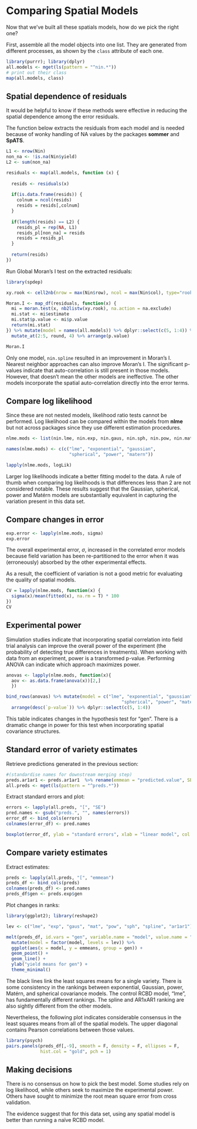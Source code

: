 # Comparing Spatial Models {#compare-model}

Now that we've built all these spatials models, how do we pick the right one? 

First, assemble all the model objects into one list. They are generated from different processes, as shown by the `class` attribute of each one. 
```r
library(purrr); library(dplyr)
all.models <- mget(ls(pattern = "^nin.*"))
# print out their class
map(all.models, class)
```

## Spatial dependence of residuals

It would be helpful to know if these methods were effective in reducing the spatial dependence among the error residuals. 

The function below extracts the residuals from each model and is needed because of wonky handling of NA values by the packages **sommer** and **SpATS**. 

```r
L1 <- nrow(Nin)
non_na <- !is.na(Nin$yield)
L2 <- sum(non_na)

residuals <- map(all.models, function (x) {
  
  resids <- residuals(x)
  
  if(is.data.frame(resids)) {
    colnum = ncol(resids)
    resids = resids[,colnum]
  }
  
  if(length(resids) == L2) {
    resids_pl = rep(NA, L1)
    resids_pl[non_na] = resids
    resids = resids_pl
  }
  
  return(resids)
})
```

Run Global Moran's I test on the extracted residuals:

```r
library(spdep)

xy.rook <- cell2nb(nrow = max(Nin$row), ncol = max(Nin$col), type="rook")

Moran.I <- map_df(residuals, function(x) {
  mi = moran.test(x, nb2listw(xy.rook), na.action = na.exclude)
  mi.stat <- mi$estimate
  mi.stat$p.value <- mi$p.value
  return(mi.stat)
}) %>% mutate(model = names(all.models)) %>% dplyr::select(c(5, 1:4)) %>% 
  mutate_at(2:5, round, 4) %>% arrange(p.value)

Moran.I
```

Only one model, `nin.spline` resulted in an improvement in Moran's I. Nearest neighbor approaches can also improve Moran's I. The significant p-values indicate that auto-correlation is still present in those models. However, that doesn't mean the other models are ineffective. The other models incorporate the spatial auto-correlation directly into the error terms. 

## Compare log likelihood

Since these are not nested models, likelihood ratio tests cannot be performed. Log likelihood can be compared within the models from **nlme** but not across packages since they use different estimation procedures.

```r
nlme.mods <- list(nin.lme, nin.exp, nin.gaus, nin.sph, nin.pow, nin.matern)

names(nlme.mods) <- c(c("lme", "exponential", "gaussian", 
                        "spherical", "power", "matern"))

lapply(nlme.mods, logLik)
```

Larger log likelihoods indicate a better fitting model to the data. A rule of thumb when comparing log likelihoods is that differences less than 2 are not considered notable. These results suggest that the Gaussian, spherical, power and Matérn models are substantially equivalent in capturing the variation present in this data set. 

## Compare changes in error

```r
exp.error <- lapply(nlme.mods, sigma)
exp.error
```

The overall experimental error, $\sigma$, increased in the correlated error models because field variation has been re-partitioned to the error when it was (erroneously) absorbed by the other experimental effects. 

As a result, the coefficient of variation is not a good metric for evaluating the quality of spatial models. 

```r
CV = lapply(nlme.mods, function(x) {
  sigma(x)/mean(fitted(x), na.rm = T) * 100
})
CV
```

## Experimental power

Simulation studies indicate that incorporating spatial correlation into field trial analysis can improve the overall power of the experiment (the probability of detecting true differences in treatments). When working with data from an experiment, power is a transformed p-value. Performing ANOVA can indicate which approach maximizes power. 

```r
anovas <- lapply(nlme.mods, function(x){ 
  aov <- as.data.frame(anova(x))[2,]
  })

bind_rows(anovas) %>% mutate(model = c("lme", "exponential", "gaussian", 
                                            "spherical", "power", "matern")) %>% 
  arrange(desc(`p-value`)) %>% dplyr::select(c(5, 1:4))
```

This table indicates changes in the hypothesis test for "gen".  There is a dramatic change in power for this test when incorporating spatial covariance structures. 

## Standard error of variety estimates

Retrieve predictions generated in the previous section:
```r
#(standardise names for downstream merging step)
preds.ar1ar1 <- preds.ar1ar1  %>% rename(emmean = "predicted.value", SE = "standard.error") 
all.preds <- mget(ls(pattern = "^preds.*"))
```

Extract standard errors and plot: 
```r
errors <- lapply(all.preds, "[", "SE")
pred.names <- gsub("preds.", "", names(errors))
error_df <- bind_cols(errors)
colnames(error_df) <- pred.names
```

```r
boxplot(error_df, ylab = "standard errors", xlab = "linear model", col = "dodgerblue3")
```

## Compare variety estimates

Extract estimates:
```r
preds <- lapply(all.preds, "[", "emmean")
preds_df <- bind_cols(preds)
colnames(preds_df) <- pred.names
preds_df$gen <- preds.exp$gen
```

Plot changes in ranks: 

```r
library(ggplot2); library(reshape2)

lev <- c("lme", "exp", "gaus", "mat", "pow", "sph", "spline", "ar1ar1")

melt(preds_df, id.vars = "gen", variable.name = "model", value.name = "emmeans") %>% 
  mutate(model = factor(model, levels = lev)) %>% 
  ggplot(aes(x = model, y = emmeans, group = gen)) +
  geom_point() +
  geom_line() +
  ylab("yield means for gen") + 
  theme_minimal()
```

The black lines link the least squares means for a single variety. There is some consistency in the rankings between exponential, Gaussian, power, Matérn, and spherical covariance models. The control RCBD model, "lme", has fundamentally different rankings. The spline and AR1xAR1 ranking are also sightly different from the other models. 

Nevertheless, the following plot indicates considerable consensus in the least squares means from all of the spatial models. The upper diagonal contains Pearson correlations between those values. 

```r
library(psych)
pairs.panels(preds_df[,-9], smooth = F, density = F, ellipses = F, 
             hist.col = "gold", pch = 1)
```

## Making decisions

There is no consensus on how to pick the best model. Some studies rely on log likelihood, while others seek to maximize the experimental power. Others have sought to minimize the root mean square error from cross validation.

The evidence suggest that for this data set, using any spatial model is better than running a naïve RCBD model.  



